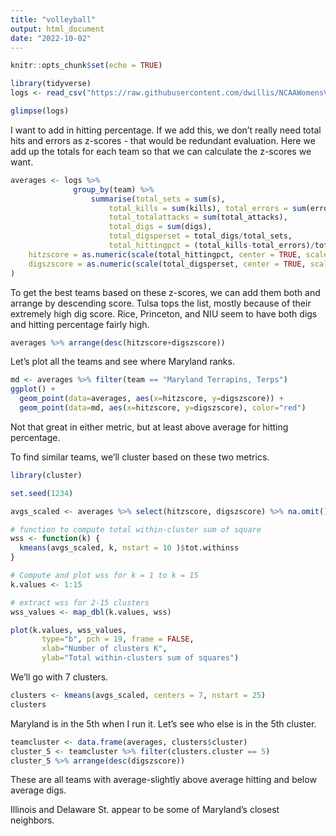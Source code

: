 ---
title: "volleyball"
output: html_document
date: "2022-10-02"
---

```{r setup, include=FALSE}
knitr::opts_chunk$set(echo = TRUE)
```

```{r}
library(tidyverse)
logs <- read_csv("https://raw.githubusercontent.com/dwillis/NCAAWomensVolleyballData/main/data/ncaa_womens_volleyball_matchstats_2022.csv")
```

```{r}
glimpse(logs)
```
I want to add in hitting percentage. If we add this, we don't really need total hits and errors as z-scores - that would be redundant evaluation. Here we add up the totals for each team so that we can calculate the z-scores we want.
```{r}
averages <- logs %>% 
              group_by(team) %>%  
                  summarise(total_sets = sum(s),
                      total_kills = sum(kills), total_errors = sum(errors),
                      total_totalattacks = sum(total_attacks), 
                      total_digs = sum(digs), 
                      total_digsperset = total_digs/total_sets,
                      total_hittingpct = (total_kills-total_errors)/total_totalattacks) %>% mutate(
    hitzscore = as.numeric(scale(total_hittingpct, center = TRUE, scale = TRUE)),
    digszscore = as.numeric(scale(total_digsperset, center = TRUE, scale = TRUE)),
)

```

To get the best teams based on these z-scores, we can add them both and arrange by descending score. Tulsa tops the list, mostly because of their extremely high dig score. Rice, Princeton, and NIU seem to have both digs and hitting percentage fairly high.
```{r}
averages %>% arrange(desc(hitzscore+digszscore))
```
Let's plot all the teams and see where Maryland ranks.
```{r}
md <- averages %>% filter(team == "Maryland Terrapins, Terps")
ggplot() + 
  geom_point(data=averages, aes(x=hitzscore, y=digszscore)) + 
  geom_point(data=md, aes(x=hitzscore, y=digszscore), color="red")
```
Not that great in either metric, but at least above average for hitting percentage.

To find similar teams, we'll cluster based on these two metrics.
```{r}
library(cluster)

set.seed(1234)

avgs_scaled <- averages %>% select(hitzscore, digszscore) %>% na.omit()
```

```{r}
# function to compute total within-cluster sum of square 
wss <- function(k) {
  kmeans(avgs_scaled, k, nstart = 10 )$tot.withinss
}

# Compute and plot wss for k = 1 to k = 15
k.values <- 1:15

# extract wss for 2-15 clusters
wss_values <- map_dbl(k.values, wss)

plot(k.values, wss_values,
       type="b", pch = 19, frame = FALSE, 
       xlab="Number of clusters K",
       ylab="Total within-clusters sum of squares")
```
We'll go with 7 clusters.
```{r}
clusters <- kmeans(avgs_scaled, centers = 7, nstart = 25)
clusters
```
Maryland is in the 5th when I run it. Let's see who else is in the 5th cluster.
```{r}
teamcluster <- data.frame(averages, clusters$cluster)
cluster_5 <- teamcluster %>% filter(clusters.cluster == 5)
cluster_5 %>% arrange(desc(digszscore))
```
These are all teams with average-slightly above average hitting and below average digs.

Illinois and Delaware St. appear to be some of Maryland's closest neighbors.